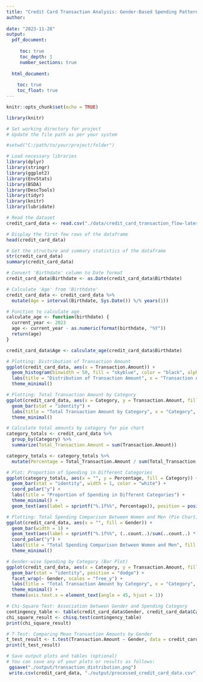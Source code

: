 ```yaml
---
title: "Credit Card Transaction Analysis: Gender-Based Spending Patterns"
author:
 
date: "2023-11-28"
output:
  pdf_document: 
     
     toc: true
     toc_depth: 1
     number_sections: true
     
  html_document:
    
    toc: true
    toc_float: true
---
```


\newpage
\maketitle
\thispagestyle{empty}
\clearpage

```r
knitr::opts_chunk$set(echo = TRUE)

library(knitr)

# Set working directory for project
# Update the file path as per your system

#setwd("C:/path/to/your/project/folder")

# Load necessary libraries
library(dplyr)
library(stringr)
library(ggplot2)
library(EnvStats)
library(BSDA)
library(DescTools)
library(tidyr)
library(knitr)
library(lubridate)

# Read the dataset
credit_card_data <- read.csv("./data/credit_card_transaction_flow-latest.csv")

# Display the first few rows of the dataframe
head(credit_card_data)

# Get the structure and summary statistics of the dataframe
str(credit_card_data)
summary(credit_card_data)

# Convert 'Birthdate' column to Date format
credit_card_data$Birthdate <- as.Date(credit_card_data$Birthdate)

# Calculate 'Age' from 'Birthdate'
credit_card_data <- credit_card_data %>%
  mutate(Age = interval(Birthdate, Sys.Date()) %/% years(1))

# Function to calculate age
calculate_age <- function(birthdate) {
  current_year <- 2023
  age <- current_year - as.numeric(format(birthdate, "%Y"))
  return(age)
}

credit_card_data$Age <- calculate_age(credit_card_data$Birthdate)

# Plotting: Distribution of Transaction Amount
ggplot(credit_card_data, aes(x = Transaction.Amount)) +
  geom_histogram(binwidth = 50, fill = "skyblue", color = "black", alpha = 0.7) +
  labs(title = "Distribution of Transaction Amount", x = "Transaction Amount", y = "Frequency") +
  theme_minimal()

# Plotting: Total Transaction Amount by Category
ggplot(credit_card_data, aes(x = Category, y = Transaction.Amount, fill = Category)) +
  geom_bar(stat = "identity") +
  labs(title = "Total Transaction Amount by Category", x = "Category", y = "Total Amount") +
  theme_minimal()

# Calculate total amounts by category for pie chart
category_totals <- credit_card_data %>%
  group_by(Category) %>%
  summarize(Total_Transaction.Amount = sum(Transaction.Amount))

category_totals <- category_totals %>%
  mutate(Percentage = Total_Transaction.Amount / sum(Total_Transaction.Amount) * 100)

# Plot: Proportion of Spending in Different Categories
ggplot(category_totals, aes(x = "", y = Percentage, fill = Category)) +
  geom_bar(stat = "identity", width = 1, color = "white") +
  coord_polar("y") +
  labs(title = "Proportion of Spending in Different Categories") +
  theme_minimal() +
  geom_text(aes(label = sprintf("%.1f%%", Percentage)), position = position_stack(vjust = 0.5), color = "black", size = 3)

# Plotting: Total Spending Comparison Between Women and Men (Pie Chart)
ggplot(credit_card_data, aes(x = "", fill = Gender)) +
  geom_bar(width = 1) +
  geom_text(aes(label = sprintf("%.1f%%", (..count..)/sum(..count..) * 100)), stat = "count", position = position_stack(vjust = 0.5)) +
  coord_polar("y") +
  labs(title = "Total Spending Comparison Between Women and Men", fill = "Gender") +
  theme_minimal()

# Gender-wise Spending by Category (Bar Plot)
ggplot(credit_card_data, aes(x = Category, y = Transaction.Amount, fill = Category)) +
  geom_bar(stat = "identity", position = "dodge") +
  facet_wrap(~ Gender, scales = "free_y") +
  labs(title = "Total Transaction Amount by Category", x = "Category", y = "Total Amount") +
  theme_minimal() +
  theme(axis.text.x = element_text(angle = 45, hjust = 1))

# Chi-Square Test: Association between Gender and Spending Category
contingency_table <- table(credit_card_data$Gender, credit_card_data$Category)
chi_square_result <- chisq.test(contingency_table)
print(chi_square_result)

# T-Test: Comparing Mean Transaction Amounts by Gender
t_test_result <- t.test(Transaction.Amount ~ Gender, data = credit_card_data)
print(t_test_result)

# Save output plots and tables (optional)
# You can save any of your plots or results as follows:
 ggsave("./output/transaction_distribution.png")
 write.csv(credit_card_data, "./output/processed_credit_card_data.csv")

```

